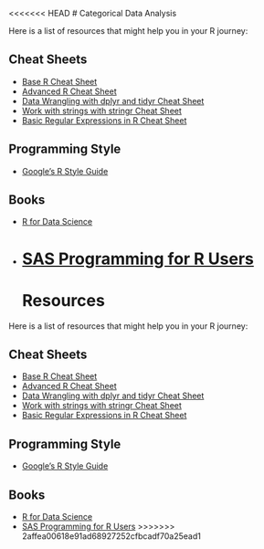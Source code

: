 <<<<<<< HEAD
# Categorical Data Analysis

Here is a list of resources that might help you in your R journey:

## Cheat Sheets

* [Base R Cheat Sheet](http://github.com/rstudio/cheatsheets/raw/master/base-r.pdf)
* [Advanced R Cheat Sheet](https://www.rstudio.com/wp-content/uploads/2016/02/advancedR.pdf)
* [Data Wrangling with dplyr and tidyr Cheat Sheet](https://www.rstudio.com/wp-content/uploads/2015/02/data-wrangling-cheatsheet.pdf)
* [Work with strings with stringr Cheat Sheet](https://evoldyn.gitlab.io/evomics-2018/ref-sheets/R_strings.pdf)
* [Basic Regular Expressions in R Cheat Sheet](https://www.rstudio.com/wp-content/uploads/2016/09/RegExCheatsheet.pdf)

## Programming Style

* [Google's R Style Guide](https://google.github.io/styleguide/Rguide.html) 

## Books

* [R for Data Science](https://r4ds.had.co.nz/)
* [SAS Programming for R Users](https://support.sas.com/content/dam/SAS/support/en/books/free-books/sas-programming-for-r-users.pdf)
=======
# Resources

Here is a list of resources that might help you in your R journey:

## Cheat Sheets

* [Base R Cheat Sheet](http://github.com/rstudio/cheatsheets/raw/master/base-r.pdf)
* [Advanced R Cheat Sheet](https://www.rstudio.com/wp-content/uploads/2016/02/advancedR.pdf)
* [Data Wrangling with dplyr and tidyr Cheat Sheet](https://www.rstudio.com/wp-content/uploads/2015/02/data-wrangling-cheatsheet.pdf)
* [Work with strings with stringr Cheat Sheet](https://evoldyn.gitlab.io/evomics-2018/ref-sheets/R_strings.pdf)
* [Basic Regular Expressions in R Cheat Sheet](https://www.rstudio.com/wp-content/uploads/2016/09/RegExCheatsheet.pdf)

## Programming Style

* [Google's R Style Guide](https://google.github.io/styleguide/Rguide.html) 

## Books

* [R for Data Science](https://r4ds.had.co.nz/)
* [SAS Programming for R Users](https://support.sas.com/content/dam/SAS/support/en/books/free-books/sas-programming-for-r-users.pdf)
>>>>>>> 2affea00618e91ad68927252cfbcadf70a25ead1
